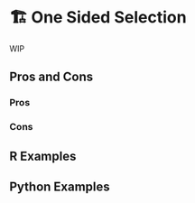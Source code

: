 # 🏗️ One Sided Selection {#sec-imbalenced-one-sided}

WIP

## Pros and Cons

### Pros

### Cons

## R Examples

## Python Examples

